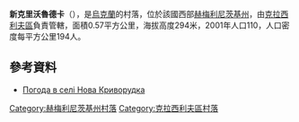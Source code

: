 {{coord|49|52|58|N|26|38|33|E|scale:100000|display=title}}

'''新克里沃魯德卡'''（{{lang-uk|Нова Криворудка}}），是[[烏克蘭|烏克蘭]]的村落，位於該國西部[[赫梅利尼茨基州|赫梅利尼茨基州]]，由[[克拉西利夫區|克拉西利夫區]]負責管轄，面積0.57平方公里，海拔高度294米，2001年人口110，人口密度每平方公里194人。

==參考資料==
* [http://weather.in.ua/ua/hmel'nickaja/17083 Погода в селі Нова Криворудка]{{Wayback|url=http://weather.in.ua/ua/hmel%27nickaja/17083 |date=20111220170306 }}

{{DEFAULTSORT:Нова Криворудка}}
[[Category:赫梅利尼茨基州村落|Category:赫梅利尼茨基州村落]]
[[Category:克拉西利夫區村落|Category:克拉西利夫區村落]]


{{Khmelnytskyi-geo-stub}}